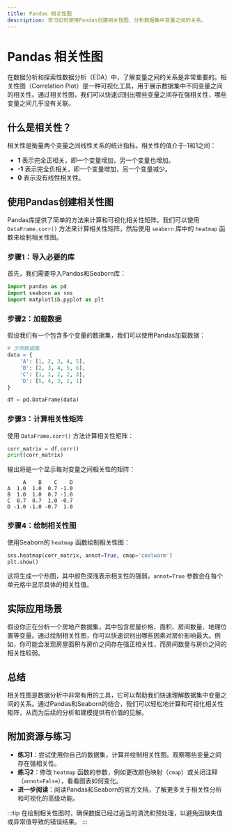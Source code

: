 ```yaml
---
title: Pandas 相关性图
description: 学习如何使用Pandas创建相关性图，分析数据集中变量之间的关系。
---
```


# Pandas 相关性图

在数据分析和探索性数据分析（EDA）中，了解变量之间的关系是非常重要的。相关性图（Correlation Plot）是一种可视化工具，用于展示数据集中不同变量之间的相关性。通过相关性图，我们可以快速识别出哪些变量之间存在强相关性，哪些变量之间几乎没有关联。

## 什么是相关性？

相关性是衡量两个变量之间线性关系的统计指标。相关性的值介于-1和1之间：

- **1** 表示完全正相关，即一个变量增加，另一个变量也增加。
- **-1** 表示完全负相关，即一个变量增加，另一个变量减少。
- **0** 表示没有线性相关性。

## 使用Pandas创建相关性图

Pandas库提供了简单的方法来计算和可视化相关性矩阵。我们可以使用 `DataFrame.corr()` 方法来计算相关性矩阵，然后使用 `seaborn` 库中的 `heatmap` 函数来绘制相关性图。

### 步骤1：导入必要的库

首先，我们需要导入Pandas和Seaborn库：

```python
import pandas as pd
import seaborn as sns
import matplotlib.pyplot as plt
```

### 步骤2：加载数据

假设我们有一个包含多个变量的数据集，我们可以使用Pandas加载数据：

```python
# 示例数据集
data = {
    'A': [1, 2, 3, 4, 5],
    'B': [2, 3, 4, 5, 6],
    'C': [1, 1, 2, 2, 3],
    'D': [5, 4, 3, 2, 1]
}

df = pd.DataFrame(data)
```

### 步骤3：计算相关性矩阵

使用 `DataFrame.corr()` 方法计算相关性矩阵：

```python
corr_matrix = df.corr()
print(corr_matrix)
```

输出将是一个显示每对变量之间相关性的矩阵：

```
     A    B    C    D
A  1.0  1.0  0.7 -1.0
B  1.0  1.0  0.7 -1.0
C  0.7  0.7  1.0 -0.7
D -1.0 -1.0 -0.7  1.0
```

### 步骤4：绘制相关性图

使用Seaborn的 `heatmap` 函数绘制相关性图：

```python
sns.heatmap(corr_matrix, annot=True, cmap='coolwarm')
plt.show()
```

这将生成一个热图，其中颜色深浅表示相关性的强弱，`annot=True` 参数会在每个单元格中显示具体的相关性值。

## 实际应用场景

假设你正在分析一个房地产数据集，其中包含房屋价格、面积、房间数量、地理位置等变量。通过绘制相关性图，你可以快速识别出哪些因素对房价影响最大。例如，你可能会发现房屋面积与房价之间存在强正相关性，而房间数量与房价之间的相关性较弱。

## 总结

相关性图是数据分析中非常有用的工具，它可以帮助我们快速理解数据集中变量之间的关系。通过Pandas和Seaborn的结合，我们可以轻松地计算和可视化相关性矩阵，从而为后续的分析和建模提供有价值的见解。

## 附加资源与练习

- **练习1**：尝试使用你自己的数据集，计算并绘制相关性图。观察哪些变量之间存在强相关性。
- **练习2**：修改 `heatmap` 函数的参数，例如更改颜色映射（`cmap`）或关闭注释（`annot=False`），看看图表如何变化。
- **进一步阅读**：阅读Pandas和Seaborn的官方文档，了解更多关于相关性分析和可视化的高级功能。

:::tip
在绘制相关性图时，确保数据已经过适当的清洗和预处理，以避免因缺失值或异常值导致的错误结果。
:::